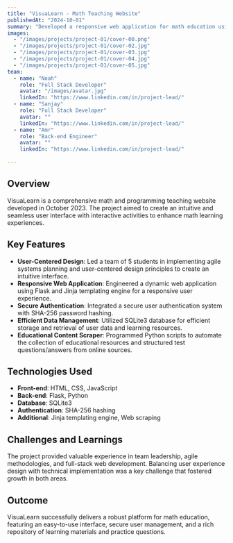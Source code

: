 ```yaml
---
title: "VisuaLearn - Math Teaching Website"
publishedAt: "2024-10-01"
summary: "Developed a responsive web application for math education using HTML, CSS, JavaScript, Flask, SQLite3, and Python."
images:
  - "/images/projects/project-01/cover-00.png"
  - "/images/projects/project-01/cover-02.jpg"
  - "/images/projects/project-01/cover-03.jpg"
  - "/images/projects/project-01/cover-04.jpg"
  - "/images/projects/project-01/cover-05.jpg"
team:
  - name: "Noah"
    role: "Full Stack Developer"
    avatar: "/images/avatar.jpg"
    linkedIn: "https://www.linkedin.com/in/project-lead/"
  - name: "Sanjay"
    role: "Full Stack Developer"
    avatar: ""
    linkedIn: "https://www.linkedin.com/in/project-lead/"
  - name: "Amr"
    role: "Back-end Engineer"
    avatar: ""
    linkedIn: "https://www.linkedin.com/in/project-lead/"
     
---
```


## Overview

VisuaLearn is a comprehensive math and programming teaching website developed in October 2023. The project aimed to create an intuitive and seamless user interface with interactive activities to enhance math learning experiences.

## Key Features

- **User-Centered Design**: Led a team of 5 students in implementing agile systems planning and user-centered design principles to create an intuitive interface.
- **Responsive Web Application**: Engineered a dynamic web application using Flask and Jinja templating engine for a responsive user experience.
- **Secure Authentication**: Integrated a secure user authentication system with SHA-256 password hashing.
- **Efficient Data Management**: Utilized SQLite3 database for efficient storage and retrieval of user data and learning resources.
- **Educational Content Scraper**: Programmed Python scripts to automate the collection of educational resources and structured test questions/answers from online sources.

## Technologies Used

- **Front-end**: HTML, CSS, JavaScript
- **Back-end**: Flask, Python
- **Database**: SQLite3
- **Authentication**: SHA-256 hashing
- **Additional**: Jinja templating engine, Web scraping

## Challenges and Learnings

The project provided valuable experience in team leadership, agile methodologies, and full-stack web development. Balancing user experience design with technical implementation was a key challenge that fostered growth in both areas.

## Outcome

VisuaLearn successfully delivers a robust platform for math education, featuring an easy-to-use interface, secure user management, and a rich repository of learning materials and practice questions.